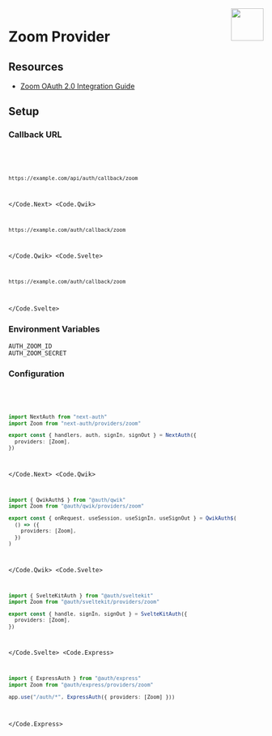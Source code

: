 
<img align="right" src="/img/providers/zoom.svg" height="64" width="64" />

# Zoom Provider

## Resources

- [Zoom OAuth 2.0 Integration Guide](https://developers.zoom.us/docs/integrations/oauth/)

## Setup

### Callback URL

<Code>
  <Code.Next>

```bash
https://example.com/api/auth/callback/zoom
```

  </Code.Next>
  <Code.Qwik>

```bash
https://example.com/auth/callback/zoom
```

  </Code.Qwik>
  <Code.Svelte>

```bash
https://example.com/auth/callback/zoom
```

  </Code.Svelte>
</Code>

### Environment Variables

```
AUTH_ZOOM_ID
AUTH_ZOOM_SECRET
```

### Configuration

<Code>
  <Code.Next>

```ts filename="/auth.ts"
import NextAuth from "next-auth"
import Zoom from "next-auth/providers/zoom"

export const { handlers, auth, signIn, signOut } = NextAuth({
  providers: [Zoom],
})
```

  </Code.Next>
  <Code.Qwik>
  
```ts filename="/src/routes/plugin@auth.ts"
import { QwikAuth$ } from "@auth/qwik"
import Zoom from "@auth/qwik/providers/zoom"

export const { onRequest, useSession, useSignIn, useSignOut } = QwikAuth$(
  () => ({
    providers: [Zoom],
  })
)
```

  </Code.Qwik>
  <Code.Svelte>

```ts filename="/src/auth.ts"
import { SvelteKitAuth } from "@auth/sveltekit"
import Zoom from "@auth/sveltekit/providers/zoom"

export const { handle, signIn, signOut } = SvelteKitAuth({
  providers: [Zoom],
})
```

  </Code.Svelte>
  <Code.Express>

```ts filename="/src/app.ts"
import { ExpressAuth } from "@auth/express"
import Zoom from "@auth/express/providers/zoom"

app.use("/auth/*", ExpressAuth({ providers: [Zoom] }))
```

  </Code.Express>
</Code>
